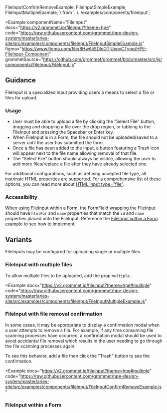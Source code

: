   FileInputConfirmRemoveExample,
  FileInputSimpleExample,
  FileInputMultipleExample,
} from '../../examples/components/fileinput';

<Example
  componentName="FileInput"
  docs="https://v2.grommet.io/fileinput?theme=hpe"
  code="https://raw.githubusercontent.com/grommet/hpe-design-system/master/aries-site/src/examples/components/fileinput/FileInputSimpleExample.js"
  figma="https://www.figma.com/file/8HwAiiSDloOTjUxqvCTypq/HPE-FileInput-Component"
  grommetSource="https://github.com/grommet/grommet/blob/master/src/js/components/FileInput/FileInput.js"
>
  <FileInputSimpleExample />
</Example>

## Guidance

FileInput is a specialized input providing users a means to select a file or files for upload.

### Usage

- User must be able to upload a file by clicking the "Select File" button, dragging and dropping a file over the drop region, or tabbing to the FileInput and pressing the Spacebar or Enter key.
- When FileInput is in a Form, the file should not be uploaded/saved to a server until the user has submitted the form.
- Once a file has been added to the input, a button featuring a Trash icon will appear next to the file name allowing removal of that file.
- The "Select File" button should always be visible, allowing the user to add more files/replace a file after they have already selected one.

For additional configurations, such as defining accepted file type, all instrinsic HTML properties are supported. For a comprehensive list of these options, you can read more about [HTML input type="file"](https://developer.mozilla.org/en-US/docs/Web/HTML/Element/input/file).

### Accessibility

When using FileInput within a Form, the FormField wrapping the FileInput should have `htmlFor` and `name` properties that match the `id` and `name` properties placed onto the FileInput. Reference the [FileInput within a Form example](/templates/forms#required-and-optional-fields) to see how to implement.

## Variants

FileInputs may be configured for uploading single or multiple files.

### FileInput with multiple files

To allow multiple files to be uploaded, add the prop `multiple`.

<Example
  docs="https://v2.grommet.io/fileinput?theme=hpe#multiple"
  code="https://raw.githubusercontent.com/grommet/hpe-design-system/master/aries-site/src/examples/components/fileinput/FileInputMultipleExample.js"
>
  <FileInputMultipleExample />
</Example>

### FileInput with file removal confirmation

In some cases, it may be appropriate to display a confirmation modal when a user attempts to remove a file. For example, if any time consuming file scanning processes have occurred, a confirmation modal should be used to avoid accidental file removal which results in the user needing to go through the file scanning processes again.

To see this behavior, add a file then click the "Trash" button to see the confirmation.

<Example
  docs="https://v2.grommet.io/fileinput?theme=hpe#multiple"
  code="https://raw.githubusercontent.com/grommet/hpe-design-system/master/aries-site/src/examples/components/fileinput/FileInputConfirmRemoveExample.js"
>
  <FileInputConfirmRemoveExample />
</Example>

### FileInput within a Form

<ExampleImagePreview
  label="See FileInput Preview"
  href="/templates/forms#required-and-optional-fields"
  src="/fileinput-form-preview.png"
  alt="HPE Design System FileInput Form Example"
/>
